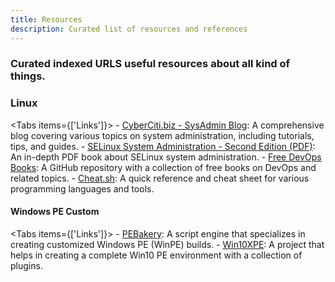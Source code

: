 ```yaml
---
title: Resources
description: Curated list of resources and references
---
```


### Curated indexed URLS useful resources about all kind of things.

### Linux
<Tabs items={['Links']}>
  <Tab value="Links">
    - [CyberCiti.biz - SysAdmin Blog](https://www.cyberciti.biz/): A comprehensive blog covering various topics on system administration, including tutorials, tips, and guides.
    - [SELinux System Administration - Second Edition (PDF)](https://github.com/rootusercop/Free-DevOps-Books-1/blob/master/book/SELinux%20System%20Administration%20-%20Second%20Edition.pdf): An in-depth PDF book about SELinux system administration.
    - [Free DevOps Books](https://github.com/rootusercop/Free-DevOps-Books-1/tree/master): A GitHub repository with a collection of free books on DevOps and related topics.
    - [Cheat.sh](https://cheat.sh/): A quick reference and cheat sheet for various programming languages and tools.
  </Tab>
</Tabs>

#### Windows PE Custom
<Tabs items={['Links']}>
  <Tab value="Links">
    - [PEBakery](https://github.com/pebakery/pebakery): A script engine that specializes in creating customized Windows PE (WinPE) builds.
    - [Win10XPE](https://github.com/ChrisRfr/Win10XPE): A project that helps in creating a complete Win10 PE environment with a collection of plugins.
  </Tab>
</Tabs>